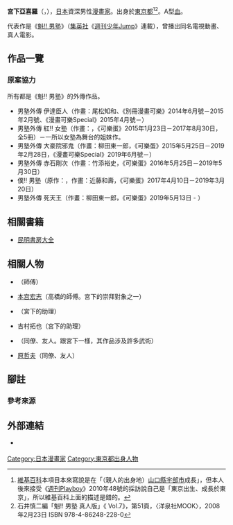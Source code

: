 {{blpsources|time=2021-06-01}}
{{Infobox_comics_creator
| 名稱     = 宮下亞喜羅
| 外文名   = 
| 外文     = 
| 圖片     = 
| 圖片尺寸 = 
| 圖片簡介 = 
| 本名     = 
| 日文名稱 = 
| 平假名   = みやした あきら
| 羅馬拼音 = Miyashita Akira
| 筆名     = 
| 出生日期 = {{Birth year and age|1953|10|8}}
| 出生地點 = {{JPN}}[[東京都|東京都]]
| 逝世日期 = 
| 逝世地點 = 
| 國籍     = {{JPN}}
| 職業     = [[漫畫家|漫畫家]]
| 稱號     = 
| 活動開始 = 1978年
| 活動結束 = 
| 類型     = [[少年漫畫|少年漫畫]]
| 代表作   = 《[[魁！！男塾|魁!! 男塾]]》
| 合作人   = 
| 配偶     = 
| 兒女     = 
| 親屬     = 
| 獎項     = 第21屆{{link-ja|週刊少年Magazine新人漫畫獎|週刊少年マガジン新人漫画賞}}（《少年勝負師KEN》）
| 簽名     = 
| 網站     = 
| module   = 
}}
{{japanese|japanese=宮下 あきら|kana=みやした あきら|romaji=Miyashita Akira}}
'''宮下亞喜羅'''（{{lang-ja|宮下 あきら}}，{{bd|1953年|10月8日||}}），[[日本|日本]]資深男性[[漫畫家|漫畫家]]。出身於[[東京都|東京都]]<ref name="playboy">[[維基百科|維基百科]]本項目本來寫說是在「（親人的出身地）[[山口縣|山口縣]][[宇部市|宇部市]]成長」，但本人後來接受《[[週刊Playboy|週刊Playboy]]》2010年48號的採訪說自己是「東京出生、成長於東京」，所以維基百科上面的描述是錯的。</ref><ref name="otona">石井慎二編「魁!! 男塾 真人版」《{{link-ja|Otona Anime|オトナアニメ}} Vol.7》，第51頁，{{link-ja|洋泉社|洋泉社}}〈洋泉社MOOK〉，2008年2月23日 ISBN 978-4-86248-228-0</ref>。A型[[血型|血]]。

代表作是《[[魁！！男塾|魁!! 男塾]]》（[[集英社|集英社]]《[[週刊少年Jump|週刊少年Jump]]》連載），曾播出同名電視動畫、真人電影。
<!--== 經歷 ==
東京都出身東京（23區內）成長<ref name="playboy"/>。小學時期受到[[橫山光輝|橫山光輝]]《{{link-ja|伊賀影丸|伊賀の影丸}}》的影響而開始畫漫畫。

[[東京都立神代高等学校|都立神代高校]]在学中に[[ジミ・ヘンドリクス|ジミ・ヘンドリクス]]の影響を受け音楽にのめりこみ、卒業後はバンドマンとして[[キャバレー|キャバレー]]などで演奏をしていたが、音楽ではいつまで経っても食っていけないだろうと思い、自分が幼い頃に漫画家に憧れていたことを思い出し、漫画家を目指す。出版社に持ち込みを続けていたところ、編集者から[[高橋よしひろ|高橋よしひろ]]を紹介され、その[[アシスタント_(漫画)|アシスタント]]になる<ref group="注">高橋の師匠[[本宮弘志|本宮弘志]]の作業にも携わったことがある（『[[やぶれかぶれ_(漫画)|やぶれかぶれ]]』より抜粋）。</ref>。

1978年下半年以《少年勝負師KEN》獲得第21屆{{link-ja|週刊少年Magazine新人漫畫獎|週刊少年マガジン新人漫画賞}}佳作，並刊登在《{{link-ja|週刊少年Magazine增刊號|週刊少年マガジン増刊号|少年Magazine增刊號}}》（1979年1月25號）上，從此正式出道。

1979年、高橋の師匠である[[本宫宏志|本宫宏志]]からの紹介で[[集英社|集英社]]『[[週刊少年Jump|週刊少年Jump]]』に『[[私立極道高校|私立極道高校]]』を連載開始<ref name="saizu20160511">{{Cite book|title=定本 消されたマンガ|author=赤田祐一|authorlink=赤田祐一|author2=ばるぼら|authorlink2=ばるぼら (ライター)|publisher=[[彩図社|彩図社]]|date=2016-05-11|edition=第1刷|pages=112-114}}</ref><ref group="注">『定本 消されたマンガ』112ページによれば、原稿を読み終えた本宮が編集者を即座に呼び出したという。</ref>。しかし[[滋賀縣|滋賀縣]]出身のアシスタントが、作中に無断で同県の実在する学校名などを出したことにより、[[滋賀県教育委員会|滋賀県教育委員会]]などから抗議を受けた<ref name="saizu20160511"/>。宮下は監督不行届を問われる形となり、『私立極道高校』は『週刊少年ジャンプ』[[1980年|1980年]]11号で打ち切りとなった<ref name="saizu20160511"/><ref name="FPD">『'80年まんがあたりの出来事』「Fusion Product 創刊号」ふゅーじょんぷろだくと、1981年7月。P86。</ref><ref group="注">詳細は[[週刊少年ジャンプ#週刊少年ジャンプ事件史|週刊少年ジャンプ事件史]]を参照。</ref>。なお、学帽政ら主要キャラクターは次作『[[激!!極虎一家|激!!極虎一家]]』に引き続き登場している。

1985年より『週刊少年ジャンプ』で代表作となる《[[魁！！男塾|魁!! 男塾]]》を連載開始。これが大ヒットとなり、連載は6年、単行本は34巻を刊行した。

2002年11月に発売されたヒップホップのコンピレーションアルバム『男塾伝説』のジャケット（中心人物である塾長[[SEAMO|シーモネーター（現・SEAMO）]]と元ネタである[[江田島平八|江田島平八]]が肩を組んでいる）を描いている。

2003年6月に発売された、ダンスグループ「[[PaniCrew|PaniCrew]]」のグループ内ユニット「魁!ジョッパーズ（さきがけ!ジョッパーズ）」のデビューアルバムのジャケットに宮下が描いた、メンバーをモデルにしたキャラクターのイラストが使われている。

2012年1月20日に絶版となっていた『私立極道高校』が集英社より『復活版』として上下巻で刊行された。

== 人物 ==
* 情に篤いバンカラ硬派の学生がライバル、宿敵と大喧嘩を繰り広げるという作品を描き続けている。作品中には[[極道|極道]]物が多い。その一方でごく初期の作品を除いてコミカルな描写も多く、宮下自身も「硬派な男のカッコ良さと馬鹿さ加減の両方を描きたいと思って描いている」と語っている<ref>[[フジテレビONE|フジテレビONE]]『[[漫道コバヤシ|漫道コバヤシ]]』第17回放送「祝!魁!!男塾30周年!宮下あきらSP」より。</ref>。他にも特筆すべき物として自分の作品内に、「[[魁!!男塾#民明書房|民明書房]]」などのいかにもありそうな出版社の書籍から引用した解説文を出しており、当時その出版社の本を求め本屋などに問い合わせる電話が急増。また宮下によれば、「民明書房」の内容は誤りであると編集部に抗議もあったという。それら解説を纏めた書籍『民明書房大全』（創業者・大河内民明丸の出生物語も収録）が発売された。後に宮下本人が架空の出版社であることを告白している。
* 宮下の父は捜査一課に所属していたこともある警視庁の[[刑事|刑事]]であり、これが[[ハードボイルド|ハードボイルド]]風の作品『[[ボギー_THE_GREAT|ボギー THE GREAT]]』を生み出すことになったと単行本で述べている。
* [[ジミ・ヘンドリックス|ジミ・ヘンドリックス]]のファンであり、度々作中に登場させている。作中においては、ロックなどの現代西洋音楽を好む若者が悪役的立場であり、日本の伝統音楽愛好家が主人公側として描かれる場合も多い。
* [[ネーム_(漫画)|ネーム]]を描かずに下描きに入り、本人もその方がアドリブ的な面白さがあると語る<ref name="otoko">TEAM MUSCLE編「作者殷沙毘幽」『魁!!男塾奥義の書 魁!!男塾である!!!』集英社、2000年3月22日、ISBN 4-8342-1686-1、9頁。</ref><ref name="otona"/>。
* 一時期音楽スタジオを所有していた。現在は音楽スタジオを潰して、ホームシアターとなっているが、元々音楽スタジオで防音のため、大好きなギターを弾くこともできるという。
* 非常に親思いの人物で、親がらみのことになると情に絆されやすい一面がある。[[荻野真|荻野真]]は自身の作品『[[孔雀王|孔雀王]]』の後書にて、「宮下先生に（荻野がデビュー前の原稿を『[[週刊ヤングジャンプ|週刊ヤングジャンプ]]』の賞に持ち込んだ時、宮下は選考委員の一人だった）、親に顔向けがしたいんですとお願いし予選を通してもらった」と述懐している。
* {{link-ja|高橋義弘|高橋よしひろ}}のアシスタントを務めていたときに、『[[白い戦士ヤマト|白い戦士ヤマト]]』で闘犬場の観衆を描いたが、それが全員ヤクザのような姿だったため編集に描き直させられ、高橋は「二度と宮下に観衆を描かせるな」と言われた<ref>{{Cite web|title=高橋よしひろ×宮下あきら、青春時代を語る。横手市増田まんが美術館リニューアル記念イベントレポート | マンバ通信 - マンバ|url=https://manba.co.jp/manba_magazines/8255 |accessdate=2020-05-19|language=ja}}</ref>。

== 作品列表 ==
=== 連載 ===
* [[私立極道高校|私立極道高校]]（『[[週刊少年ジャンプ|週刊少年ジャンプ]]』1979年21号 - 1980年11号）
* [[激!!極虎一家|激!!極虎一家]]（『週刊少年ジャンプ』1980年35号 - 1982年44号）
* 嗚呼!!毘沙門高校（『週刊少年ジャンプ』1983年4号 - 1982年25号）
* [[ボギー_THE_GREAT|ボギー THE GREAT]]（『週刊少年ジャンプ』1983年52号 - 1984年30号）
* [[魁!!男塾|魁!!男塾]]（『週刊少年ジャンプ』1985年22号 - 1991年35号）
* [[瑪羅門の家族|瑪羅門の家族]]（『週刊少年ジャンプ』1992年25号 - 1993年12号）
* [[BAKUDAN|BAKUDAN]]（『週刊少年ジャンプ』1994年42号 - 1995年8号）
* [[世紀末博狼伝サガ|世紀末博狼伝サガ]]（『[[スーパージャンプ|スーパージャンプ]]』1995年10号 - 1998年18号）
* [[天より高く_(宮下あきらの漫画)|天より高く]]（『[[週刊プレイボーイ|週刊プレイボーイ]]』1995年 - 2002年）
* [[曉!!男塾_青年よ、大死を抱け|曉!!男塾 青年よ、大死を抱け]]（『スーパージャンプ』2001年11号 - 2010年10号）
* [[天下無双_江田島平八伝|天下無双 江田島平八伝]]（『[[オースーパージャンプ|オースーパージャンプ]]』2003年 - 2010年）
* [[私立極道高校2011|私立極道高校2011]]（『[[週刊漫画ゴラク|週刊漫画ゴラク]]』2011年7月8日号 - 2012年11月30日号）
* [[極!!男塾|極!!男塾]]（『週刊漫画ゴラク』2014年4月18日号 - 2016年11月25日号）
* [[真!!男塾|真!!男塾]]（『週刊漫画ゴラク』2016年12月9日号 - 2019年5月10・17日合併号）<ref>{{cite news|url=http://natalie.mu/comic/news/208848|title=宮下あきら「極!!男塾」完結！12月より「真!!男塾」がゴラクで始動|newspaper=コミックナタリー|date=2016-11-11|accessdate=2016-11-11}}</ref>

=== 短篇 ===
* 少年勝負師ケン（『[[週刊少年マガジン増刊号|少年マガジン増刊号]]』1979年1月25日号）
* 嗚呼 桜田門（『週刊少年ジャンプ』1980年11号）
* 学帽政 放浪編（『[[フレッシュジャンプ|フレッシュジャンプ]]』1983年4月号）
* 菊一輪（『週刊少年ジャンプ』1983年37号）
* 空燃ゆる（『フレッシュジャンプ』1983年9月号）
* やばいYATSURA（『スーパージャンプ』1988年12月号）
* 任侠!!マスラオ部屋（『週刊少年ジャンプ』1993年36号）
* EDAJIMA -わしが江田島平八である-（『スーパージャンプ』1998年22号） - スーパージャンプ特別編集『天下無双 江田島平八伝 総集編』（2004年）に加筆版が掲載
* 大河内民明丸評伝 果てること未だ知らず（『民明書房大全』、2004年） - 『スーパージャンプ』2004年23号に加筆版が掲載
* 拳食同源 特級厨房師 王大人（『[[オースーパージャンプ|オースーパージャンプ]]』2010年4月号）
* HANZO（『スーパージャンプ』2011年4号）
* 魁!!俺の青春塾（[[週刊ヤングジャンプ|週刊ヤングジャンプ]]増刊『[[アオハル|アオハル]] bitter』、2012年）
* どんばれ 〜どん兵衛物語〜（[[どん兵衛|どん兵衛]]公式サイト、2017年）

=== 原案協力 ===
いずれも『魁!!男塾』のスピンオフ作品。

* 男塾外伝 伊達臣人（作画：尾松知和、『別冊漫画ゴラク』2014年6月号 - 2015年2月号、『漫画ゴラクスペシャル』2015年4月号 - ）
* 男塾外伝 紅!!女塾（作画：サイトウミチ、『ゴラクエッグ』2015年1月23日 - 2017年8月30日、全5巻） - 女塾を舞台とした姉妹作
* 男塾外伝 大豪院邪鬼（作画：柳田東一郎、『ゴラクエッグ』2015年5月25日 - 2019年2月28日、『漫画ゴラクスペシャル』2019年6月号 - ）
* 男塾外伝 赤石剛次（作画：竹添裕史、『ゴラクエッグ』2016年5月25日 - 2019年5月30日）
* 僕!!男塾（原作：[[宮川サトシ|宮川サトシ]]、作画：近藤和寿、『ゴラクエッグ』2017年4月10日 - 2019年3月20日）
* 男塾外伝 死天王（作画：柳田東一郎、『ゴラクエッグ』2019年5月13日 - ）

== 相關書籍 ==
* [[魁!!男塾#民明書房|民明書房大全]]

== 其它 ==
; 竜の子ファイター（[[PCエンジン|PCエンジン]] [[トンキンハウス|トンキンハウス]]）
: [[1989年|1989年]]にトンキンハウスより発売されたPCエンジン用のゲームソフト。宮下ワールドに引き込まれた少年が漫画内の世界を冒険していくという内容のアクションゲーム。宮下はキャラクターデザインおよびパッケージイラストなどを担当。
; ももクロ男祭り2015 in 太宰府
: [[2016年|2016年]]5月11日発売。2015年に開催された[[ももいろクローバーZ|ももいろクローバーZ]]同名イベントのライブ[[Blu-ray_Disc|Blu-ray]]&[[DVD|DVD]]。宮下はパッケージイラストを担当。男塾シリーズ同様ももクロメンバー5人を[[バンカラ|バンカラ]]学生に描いたデザインになっている。また、裏パッケージには男塾塾生が声を上げて歌う様子が描かれている<ref>[http://www.momoclo.net/pub/pc/information/?id=2835 「男祭り2015」のジャケットイラスト描き下ろしは「魁!!男塾」の宮下あきら先生！西武プリンスドームでは予約特典も！]</ref>。-->

== 作品一覽 ==
=== 原案協力 ===
所有都是《魁!! 男塾》的外傳作品。

* 男塾外傳 伊達臣人（作畫：尾松知和、《別冊漫畫可樂》2014年6月號－2015年2月號、《漫畫可樂Special》2015年4月號－）
* 男塾外傳 紅!! 女塾（作畫：{{lang|ja|サイトウミチ}}，《可樂蛋》2015年1月23日－2017年8月30日，全5冊）－一所以女塾為舞台的姐妹作。
* 男塾外傳 大豪院邪鬼（作畫：柳田東一郎，《可樂蛋》2015年5月25日－2019年2月28日，《漫畫可樂Special》2019年6月號－）
* 男塾外傳 赤石剛次（作畫：竹添裕史，《可樂蛋》2016年5月25日－2019年5月30日）
* 僕!! 男塾（原作：{{link-ja|宮川智|宮川サトシ}}，作畫：近藤和壽，《可樂蛋》2017年4月10日－2019年3月20日）
* 男塾外傳 死天王（作畫：柳田東一郎，《可樂蛋》2019年5月13日 - ）

== 相關書籍 ==
* [[魁！！男塾#民明書房|民明書房大全]]

== 相關人物 ==
* {{link-ja|高橋義弘|高橋よしひろ}}（師傅）
* [[本宫宏志|本宫宏志]]（高橋的師傅。宮下的崇拜對象之一）
* {{link-ja|今泉伸二|今泉伸二}}（宮下的助理）
* 吉村拓也（宮下的助理）
* {{link-ja|猿渡哲也|猿渡哲也}}（同僚、友人。跟宮下一樣，其作品涉及許多武術）
* [[原哲夫|原哲夫]]（同僚、友人）

== 腳註 ==
<!--=== 注釋 ===
{{reflist|group="注"}}-->
=== 參考來源 ===
{{reflist}}

== 外部連結 ==
* {{twitter|miyashita_akira}} {{ja icon}}
<!--{{宮下亞喜羅}}-->
{{Normdaten}}
{{DEFAULTSORT:Miyashita Akira}}
[[Category:日本漫畫家|Category:日本漫畫家]]
[[Category:東京都出身人物|Category:東京都出身人物]]
